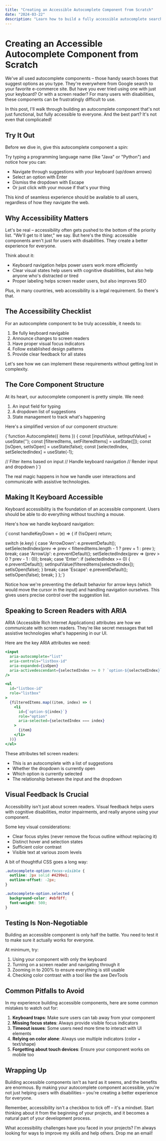 ```yaml
---
title: "Creating an Accessible Autocomplete Component from Scratch"
date: "2024-03-22"
description: "Learn how to build a fully accessible autocomplete search component with React, focusing on keyboard navigation and ARIA attributes"
---
```



# Creating an Accessible Autocomplete Component from Scratch

We've all used autocomplete components – those handy search boxes that suggest options as you type. They're everywhere from Google search to your favorite e-commerce site. But have you ever tried using one with just your keyboard? Or with a screen reader? For many users with disabilities, these components can be frustratingly difficult to use.

In this post, I'll walk through building an autocomplete component that's not just functional, but fully accessible to everyone. And the best part? It's not even that complicated!

## Try It Out

Before we dive in, give this autocomplete component a spin:

<Autocomplete />

Try typing a programming language name (like "Java" or "Python") and notice how you can:

- Navigate through suggestions with your keyboard (up/down arrows)
- Select an option with Enter
- Dismiss the dropdown with Escape
- Or just click with your mouse if that's your thing

This kind of seamless experience should be available to all users, regardless of how they navigate the web.

## Why Accessibility Matters

Let's be real – accessibility often gets pushed to the bottom of the priority list. "We'll get to it later," we say. But here's the thing: accessible components aren't just for users with disabilities. They create a better experience for everyone.

Think about it:

- Keyboard navigation helps power users work more efficiently
- Clear visual states help users with cognitive disabilities, but also help anyone who's distracted or tired
- Proper labeling helps screen reader users, but also improves SEO

Plus, in many countries, web accessibility is a legal requirement. So there's that.

## The Accessibility Checklist

For an autocomplete component to be truly accessible, it needs to:

1. Be fully keyboard navigable
2. Announce changes to screen readers
3. Have proper visual focus indicators
4. Follow established design patterns
5. Provide clear feedback for all states

Let's see how we can implement these requirements without getting lost in complexity.

## The Core Component Structure

At its heart, our autocomplete component is pretty simple. We need:

1. An input field for typing
2. A dropdown list of suggestions
3. State management to track what's happening

Here's a simplified version of our component structure:

<SyntaxHighlighter language="jsx" style={a11yDark}>
  {`function Autocomplete({ items }) {
  const [inputValue, setInputValue] = useState('');
  const [filteredItems, setFilteredItems] = useState([]);
  const [isOpen, setIsOpen] = useState(false);
  const [selectedIndex, setSelectedIndex] = useState(-1);
  
  // Filter items based on input
  // Handle keyboard navigation
  // Render input and dropdown
}`}
</SyntaxHighlighter>

The real magic happens in how we handle user interactions and communicate with assistive technologies.

## Making It Keyboard Accessible

Keyboard accessibility is the foundation of an accessible component. Users should be able to do everything without touching a mouse.

Here's how we handle keyboard navigation:

<SyntaxHighlighter language="jsx" style={a11yDark}>
{`const handleKeyDown = (e) => {
  if (!isOpen) return;

switch (e.key) {
case 'ArrowDown':
e.preventDefault();
setSelectedIndex(prev =>
prev < filteredItems.length - 1 ? prev + 1 : prev
);
break;
case 'ArrowUp':
e.preventDefault();
setSelectedIndex(prev => (prev > 0 ? prev - 1 : 0));
break;
case 'Enter':
if (selectedIndex >= 0) {
e.preventDefault();
setInputValue(filteredItems[selectedIndex]);
setIsOpen(false);
}
break;
case 'Escape':
e.preventDefault();
setIsOpen(false);
break;
}
};`}

</SyntaxHighlighter>

Notice how we're preventing the default behavior for arrow keys (which would move the cursor in the input) and handling navigation ourselves. This gives users precise control over the suggestion list.

## Speaking to Screen Readers with ARIA

ARIA (Accessible Rich Internet Applications) attributes are how we communicate with screen readers. They're like secret messages that tell assistive technologies what's happening in our UI.

Here are the key ARIA attributes we need:

```jsx
<input
  aria-autocomplete="list"
  aria-controls="listbox-id"
  aria-expanded={isOpen}
  aria-activedescendant={selectedIndex >= 0 ? `option-${selectedIndex}` : undefined}
/>

<ul
  id="listbox-id"
  role="listbox"
>
  {filteredItems.map((item, index) => (
    <li
      id={`option-${index}`}
      role="option"
      aria-selected={selectedIndex === index}
    >
      {item}
    </li>
  ))}
</ul>
```

These attributes tell screen readers:

- This is an autocomplete with a list of suggestions
- Whether the dropdown is currently open
- Which option is currently selected
- The relationship between the input and the dropdown

## Visual Feedback Is Crucial

Accessibility isn't just about screen readers. Visual feedback helps users with cognitive disabilities, motor impairments, and really anyone using your component.

Some key visual considerations:

- Clear focus styles (never remove the focus outline without replacing it)
- Distinct hover and selection states
- Sufficient color contrast
- Visible text at various zoom levels

A bit of thoughtful CSS goes a long way:

```css
.autocomplete-option:focus-visible {
  outline: 2px solid #4299e1;
  outline-offset: -2px;
}

.autocomplete-option.selected {
  background-color: #ebf8ff;
  font-weight: 500;
}
```

## Testing Is Non-Negotiable

Building an accessible component is only half the battle. You need to test it to make sure it actually works for everyone.

At minimum, try:

1. Using your component with only the keyboard
2. Turning on a screen reader and navigating through it
3. Zooming in to 200% to ensure everything is still usable
4. Checking color contrast with a tool like the axe DevTools

## Common Pitfalls to Avoid

In my experience building accessible components, here are some common mistakes to watch out for:

1. **Keyboard traps**: Make sure users can tab away from your component
2. **Missing focus states**: Always provide visible focus indicators
3. **Timeout issues**: Some users need more time to interact with UI elements
4. **Relying on color alone**: Always use multiple indicators (color + text/shape)
5. **Forgetting about touch devices**: Ensure your component works on mobile too

## Wrapping Up

Building accessible components isn't as hard as it seems, and the benefits are enormous. By making your autocomplete component accessible, you're not just helping users with disabilities – you're creating a better experience for everyone.

Remember, accessibility isn't a checkbox to tick off – it's a mindset. Start thinking about it from the beginning of your projects, and it becomes a natural part of your development process.

What accessibility challenges have you faced in your projects? I'm always looking for ways to improve my skills and help others. Drop me an email!
